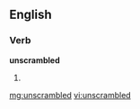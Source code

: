 ==English==

===Verb===
'''unscrambled'''

# {{past of|[[unscramble]]}}

[[mg:unscrambled]]
[[vi:unscrambled]]